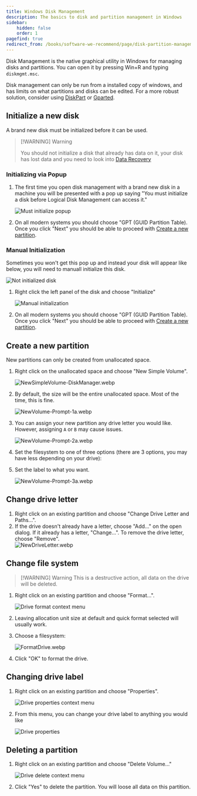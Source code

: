 ```yaml
---
title: Windows Disk Management
description: The basics to disk and partition management in Windows
sidebar:
    hidden: false
    order: 1
pagefind: true
redirect_from: /books/software-we-recommend/page/disk-partition-management
---
```



Disk Management is the native graphical utility in Windows for managing disks and partitions. You can open it by pressing Win+R and typing `diskmgmt.msc`.

Disk management can only be run from a installed copy of windows, and has limits on what partitions and disks can be edited. For a more robust solution, consider using [DiskPart](/disks/disk-management/diskpart) or [Gparted](/disks/disk-management/gparted).

## Initialize a new disk
A brand new disk must be initialized before it can be used.

> [!WARNING] Warning
> 
> You should not initialize a disk that already has data on it, your disk has lost data and you need to look into [Data Recovery](/disks/data-recovery/data-recovery)

### Initializing via Popup
1. The first time you open disk management with a brand new disk in a machine you will be presented with a pop up saying "You must initialize a disk before Logical Disk Management can access it."

    ![Must initialize popup](../../../../assets/disk-management/initialize-popup.png)

2. On all modern systems you should choose "GPT (GUID Partition Table). Once you click "Next" you should be able to proceed with [Create a new partition](#create-a-new-partition).

### Manual Initialization
Sometimes you won't get this pop up and instead your disk will appear like below, you will need to manuall initialize this disk.

![Not initialized disk](../../../../assets/disk-management/not-initialized.png)

1. Right click the left panel of the disk and choose "Initialize"

    ![Manual initialization](../../../../assets/disk-management/manual-initialize.png)

2. On all modern systems you should choose "GPT (GUID Partition Table). Once you click "Next" you should be able to proceed with [Create a new partition](#create-a-new-partition).

## Create a new partition
New partitions can only be created from unallocated space.

1. Right click on the unallocated space and choose "New Simple Volume".

    ![NewSimpleVolume-DiskManager.webp](../../../../assets/disk-management/newsimplevolume-diskmanager.webp)

2. By default, the size will be the entire unallocated space. Most of the time, this is fine.

    ![NewVolume-Prompt-1a.webp](../../../../assets/disk-management/newvolume-prompt-1a.webp)

3. You can assign your new partition any drive letter you would like. However, assigning `A` or `B` may cause issues.

    ![NewVolume-Prompt-2a.webp](../../../../assets/disk-management/newvolume-prompt-2a.webp)

4. Set the filesystem to one of three options (there are 3 options, you may have less depending on your drive):

    <DiskFormats />

5. Set the label to what you want.

    ![NewVolume-Prompt-3a.webp](../../../../assets/disk-management/newvolume-prompt-3a.webp)

## Change drive letter
1. Right click on an existing partition and choose "Change Drive Letter and Paths...".
2. If the drive doesn't already have a letter, choose "Add..." on the open dialog. If it already has a letter, "Change...". To remove the drive letter, choose "Remove".  
    ![NewDriveLetter.webp](../../../../assets/disk-management/newdriveletter.webp)

## Change file system
> [!WARNING] Warning
> This is a destructive action, all data on the drive will be deleted.

1. Right click on an existing partition and choose "Format...".

    ![Drive format context menu](../../../../assets/disk-management/drive-format-context.png)

2. Leaving allocation unit size at default and quick format selected will usually work.
3. Choose a filesystem:

    <DiskFormats />

    ![FormatDrive.webp](../../../../assets/disk-management/formatdrive.webp)

4. Click "OK" to format the drive.


## Changing drive label
1. Right click on an existing partition and choose "Properties".

    ![Drive properties context menu](../../../../assets/disk-management/drive-properties-context.png)

2. From this menu, you can change your drive label to anything you would like

    ![Drive properties](../../../../assets/disk-management/drive-properties.png)

## Deleting a partition
1. Right click on an existing partition and choose "Delete Volume..."

    ![Drive delete context menu](../../../../assets/disk-management/drive-delete-volume-context.png)

2. Click "Yes" to delete the partition. You will loose all data on this partition.
